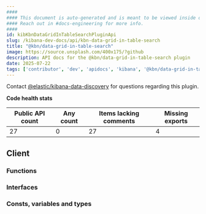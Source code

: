 ```yaml
---
####
#### This document is auto-generated and is meant to be viewed inside our experimental, new docs system.
#### Reach out in #docs-engineering for more info.
####
id: kibKbnDataGridInTableSearchPluginApi
slug: /kibana-dev-docs/api/kbn-data-grid-in-table-search
title: "@kbn/data-grid-in-table-search"
image: https://source.unsplash.com/400x175/?github
description: API docs for the @kbn/data-grid-in-table-search plugin
date: 2025-07-22
tags: ['contributor', 'dev', 'apidocs', 'kibana', '@kbn/data-grid-in-table-search']
---
```




Contact [@elastic/kibana-data-discovery](https://github.com/orgs/elastic/teams/kibana-data-discovery) for questions regarding this plugin.

**Code health stats**

| Public API count  | Any count | Items lacking comments | Missing exports |
|-------------------|-----------|------------------------|-----------------|
| 27 | 0 | 27 | 4 |

## Client

### Functions
<DocDefinitionList data={kbnDataGridInTableSearchObj.client.functions}/>

### Interfaces
<DocDefinitionList data={kbnDataGridInTableSearchObj.client.interfaces}/>

### Consts, variables and types
<DocDefinitionList data={kbnDataGridInTableSearchObj.client.misc}/>

